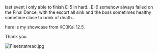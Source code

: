 last event i only able to finish E-5 in hard.. E-6 somehow always failed on the Final Dance, with the escort all sink and the boss sometimes healthy sometime close to brink of death...

here is my showcase from KC3Kai 12.5.

Thank you.

[[File:Fleetstatread.jpg|thumb]]<ac_metadata title="Is my fleet ready for Summer Hard?"> </ac_metadata>